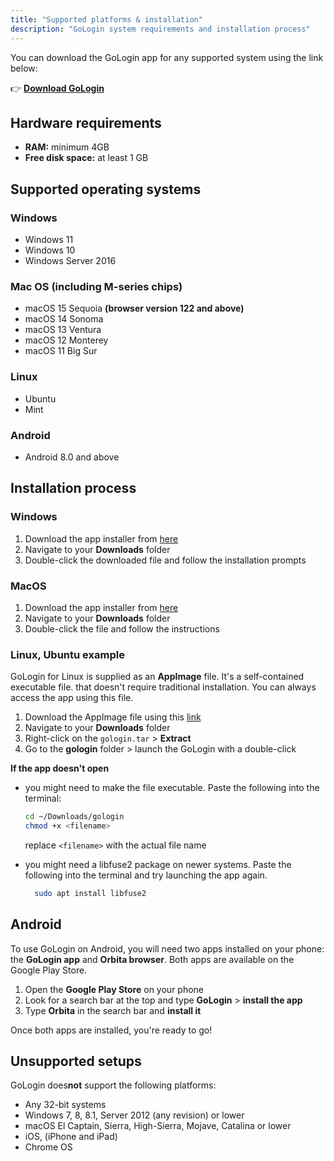 ```yaml
---
title: "Supported platforms & installation"
description: "GoLogin system requirements and installation process"
---
```


You can download the GoLogin app for any supported system using the link below:

👉 [**Download GoLogin**](#)

## Hardware requirements

- **RAM:** minimum 4GB
- **Free disk space:** at least 1 GB

## Supported operating systems

### **Windows**

- Windows 11
- Windows 10
- Windows Server 2016

### Mac OS (including M-series chips)

- macOS 15 Sequoia **(browser version 122 and above)**
- macOS 14 Sonoma
- macOS 13 Ventura
- macOS 12 Monterey
- macOS 11 Big Sur

### Linux

- Ubuntu
- Mint

### Android

- Android 8.0 and above

## Installation process

### Windows

1. Download the app installer from [here](https://gologin.com/download/)
2. Navigate to your **Downloads** folder
3. Double-click the downloaded file and follow the installation prompts

### MacOS

1. Download the app installer from [here](https://gologin.com/download/)
2. Navigate to your **Downloads** folder
3. Double-click the file and follow the instructions

### Linux, Ubuntu example

GoLogin for Linux is supplied as an **AppImage** file. It's a self-contained executable file. that doesn't require traditional installation. You can always access the app using this file.

1. Download the AppImage file using this [link](https://gologinteam.slack.com/archives/C03JMQ7N3KM/p1718199757259269?thread_ts=1717430061.753839&cid=C03JMQ7N3KM)
2. Navigate to your **Downloads** folder
3. Right-click on the `gologin.tar` \> **Extract**
4. Go to the **gologin** folder \> launch the GoLogin with a double-click

**If the app doesn't open**

- you might need to make the file executable. Paste the following into the terminal:

  ```bash bash
  cd ~/Downloads/gologin
  chmod +x <filename>
  ```

  replace `<filename>` with the actual file name
- you might need a libfuse2 package on newer systems. Paste the following into the terminal and try launching the app again.

  ```bash bash
    sudo apt install libfuse2
  ```

## Android

To use GoLogin on Android, you will need two apps installed on your phone: the **GoLogin app** and **Orbita browser**. Both apps are available on the Google Play Store.

1. Open the **Google Play Store** on your phone
2. Look for a search bar at the top and type **GoLogin** \> **install the app**
3. Type **Orbita** in the search bar and **install it**

Once both apps are installed, you're ready to go\!

## Unsupported setups

GoLogin does**not**  support the following platforms:

- Any 32-bit systems
- Windows 7, 8, 8.1, Server 2012 (any revision) or lower
- macOS El Captain, Sierra, High-Sierra, Mojave, Catalina or lower
- iOS, (iPhone and iPad)
- Chrome OS